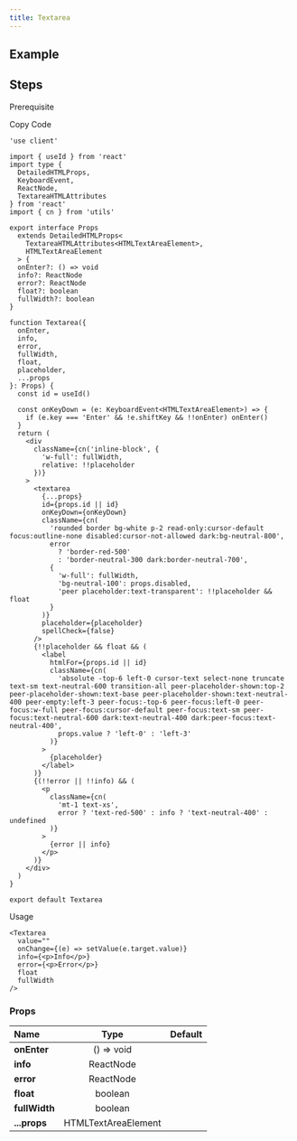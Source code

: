 ```yaml
---
title: Textarea
---
```


## Example

<Storybook url="https://workshop.kidow.me/?path=/docs/components-textarea-v1--docs" />

## Steps

<Steps>

<Step>Prerequisite</Step>

<Blocks>
  <ModalBlock icon="utils" name="cn" slug="/utils/cn" />
</Blocks>

<Step>Copy Code</Step>

```tsx title="components/Textarea/index.tsx"
'use client'

import { useId } from 'react'
import type {
  DetailedHTMLProps,
  KeyboardEvent,
  ReactNode,
  TextareaHTMLAttributes
} from 'react'
import { cn } from 'utils'

export interface Props
  extends DetailedHTMLProps<
    TextareaHTMLAttributes<HTMLTextAreaElement>,
    HTMLTextAreaElement
  > {
  onEnter?: () => void
  info?: ReactNode
  error?: ReactNode
  float?: boolean
  fullWidth?: boolean
}

function Textarea({
  onEnter,
  info,
  error,
  fullWidth,
  float,
  placeholder,
  ...props
}: Props) {
  const id = useId()

  const onKeyDown = (e: KeyboardEvent<HTMLTextAreaElement>) => {
    if (e.key === 'Enter' && !e.shiftKey && !!onEnter) onEnter()
  }
  return (
    <div
      className={cn('inline-block', {
        'w-full': fullWidth,
        relative: !!placeholder
      })}
    >
      <textarea
        {...props}
        id={props.id || id}
        onKeyDown={onKeyDown}
        className={cn(
          'rounded border bg-white p-2 read-only:cursor-default focus:outline-none disabled:cursor-not-allowed dark:bg-neutral-800',
          error
            ? 'border-red-500'
            : 'border-neutral-300 dark:border-neutral-700',
          {
            'w-full': fullWidth,
            'bg-neutral-100': props.disabled,
            'peer placeholder:text-transparent': !!placeholder && float
          }
        )}
        placeholder={placeholder}
        spellCheck={false}
      />
      {!!placeholder && float && (
        <label
          htmlFor={props.id || id}
          className={cn(
            'absolute -top-6 left-0 cursor-text select-none truncate text-sm text-neutral-600 transition-all peer-placeholder-shown:top-2 peer-placeholder-shown:text-base peer-placeholder-shown:text-neutral-400 peer-empty:left-3 peer-focus:-top-6 peer-focus:left-0 peer-focus:w-full peer-focus:cursor-default peer-focus:text-sm peer-focus:text-neutral-600 dark:text-neutral-400 dark:peer-focus:text-neutral-400',
            props.value ? 'left-0' : 'left-3'
          )}
        >
          {placeholder}
        </label>
      )}
      {(!!error || !!info) && (
        <p
          className={cn(
            'mt-1 text-xs',
            error ? 'text-red-500' : info ? 'text-neutral-400' : undefined
          )}
        >
          {error || info}
        </p>
      )}
    </div>
  )
}

export default Textarea
```

<Step>Usage</Step>

```tsx
<Textarea
  value=""
  onChange={(e) => setValue(e.target.value)}
  info={<p>Info</p>}
  error={<p>Error</p>}
  float
  fullWidth
/>
```

</Steps>

### Props

| Name          |        Type         | Default |
| :------------ | :-----------------: | :-----: |
| **onEnter**   |     () => void      |         |
| **info**      |      ReactNode      |         |
| **error**     |      ReactNode      |         |
| **float**     |       boolean       |         |
| **fullWidth** |       boolean       |         |
| **...props**  | HTMLTextAreaElement |         |
